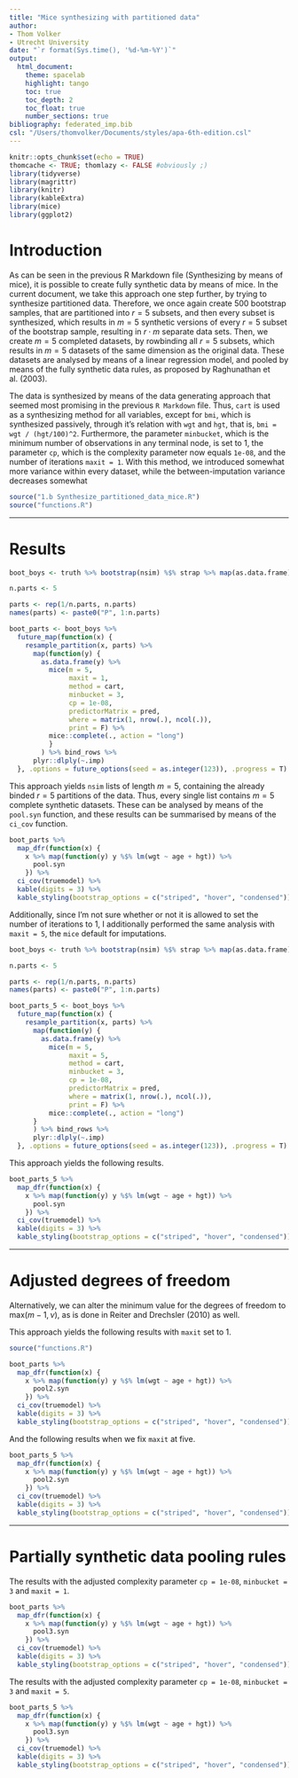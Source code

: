 ```yaml
---
title: "Mice synthesizing with partitioned data"
author:
- Thom Volker
- Utrecht University
date: "`r format(Sys.time(), '%d-%m-%Y')`"
output: 
  html_document:
    theme: spacelab
    highlight: tango
    toc: true
    toc_depth: 2
    toc_float: true
    number_sections: true
bibliography: federated_imp.bib
csl: "/Users/thomvolker/Documents/styles/apa-6th-edition.csl"
---
```



```r
knitr::opts_chunk$set(echo = TRUE)
thomcache <- TRUE; thomlazy <- FALSE #obviously ;)
library(tidyverse)
library(magrittr)
library(knitr)
library(kableExtra)
library(mice)
library(ggplot2)
```

# Introduction

As can be seen in the previous R Markdown file (Synthesizing by means of mice), it is possible to create fully synthetic data by means of mice. In the current document, we take this approach one step further, by trying to synthesize partitioned data. Therefore, we once again create 500 bootstrap samples, that are partitioned into $r = 5$ subsets, and then every subset is synthesized, which results in $m = 5$ synthetic versions of every $r = 5$ subset of the bootstrap sample, resulting in $r \cdot m$ separate data sets. Then, we create $m = 5$ completed datasets, by rowbinding all $r = 5$ subsets, which results in $m = 5$ datasets of the same dimension as the original data. These datasets are analysed by means of a linear regression model, and pooled by means of the fully synthetic data rules, as proposed by Raghunathan et al. (2003). 

The data is synthesized by means of the data generating approach that seemed most promising in the previous `R Markdown` file. Thus, `cart` is used as a synthesizing method for all variables, except for `bmi`, which is synthesized passively, through it's relation with `wgt` and `hgt`, that is, `bmi = wgt / (hgt/100)^2`. Furthermore, the parameter `minbucket`, which is the minimum number of observations in any terminal node, is set to 1, the parameter `cp`, which is the complexity parameter now equals `1e-08`, and the number of iterations `maxit = 1`. With this method, we introduced somewhat more variance within every dataset, while the between-imputation variance decreases somewhat

```r
source("1.b Synthesize_partitioned_data_mice.R")
source("functions.R")
```


---


# Results


```r
boot_boys <- truth %>% bootstrap(nsim) %$% strap %>% map(as.data.frame)

n.parts <- 5

parts <- rep(1/n.parts, n.parts)
names(parts) <- paste0("P", 1:n.parts)

boot_parts <- boot_boys %>%
  future_map(function(x) {
    resample_partition(x, parts) %>%
      map(function(y) {
        as.data.frame(y) %>%
          mice(m = 5, 
               maxit = 1,
               method = cart,
               minbucket = 3,
               cp = 1e-08,
               predictorMatrix = pred,
               where = matrix(1, nrow(.), ncol(.)),
               print = F) %>% 
          mice::complete(., action = "long")
          }
        ) %>% bind_rows %>%
      plyr::dlply(~.imp)
  }, .options = future_options(seed = as.integer(123)), .progress = T)
```


This approach yields `nsim` lists of length $m = 5$, containing the already binded $r = 5$ partitions of the data. Thus, every single list contains $m = 5$ complete synthetic datasets. These can be analysed by means of the `pool.syn` function, and these results can be summarised by means of the `ci_cov` function.

```r
boot_parts %>%
  map_dfr(function(x) {
    x %>% map(function(y) y %$% lm(wgt ~ age + hgt)) %>%
      pool.syn
    }) %>%
  ci_cov(truemodel) %>%
  kable(digits = 3) %>%
  kable_styling(bootstrap_options = c("striped", "hover", "condensed"))
```

Additionally, since I'm not sure whether or not it is allowed to set the number of iterations to 1, I additionally performed the same analysis with `maxit = 5`, the `mice` default for imputations.

```r
boot_boys <- truth %>% bootstrap(nsim) %$% strap %>% map(as.data.frame)

n.parts <- 5

parts <- rep(1/n.parts, n.parts)
names(parts) <- paste0("P", 1:n.parts)

boot_parts_5 <- boot_boys %>%
  future_map(function(x) {
    resample_partition(x, parts) %>%
      map(function(y) {
        as.data.frame(y) %>%
          mice(m = 5, 
               maxit = 5,
               method = cart,
               minbucket = 3,
               cp = 1e-08,
               predictorMatrix = pred,
               where = matrix(1, nrow(.), ncol(.)),
               print = F) %>% 
          mice::complete(., action = "long")
      }
      ) %>% bind_rows %>%
      plyr::dlply(~.imp)
  }, .options = future_options(seed = as.integer(123)), .progress = T)
```

This approach yields the following results.

```r
boot_parts_5 %>%
  map_dfr(function(x) {
    x %>% map(function(y) y %$% lm(wgt ~ age + hgt)) %>%
      pool.syn
    }) %>%
  ci_cov(truemodel) %>%
  kable(digits = 3) %>%
  kable_styling(bootstrap_options = c("striped", "hover", "condensed"))
```


---


# Adjusted degrees of freedom

Alternatively, we can alter the minimum value for the degrees of freedom to $\text{max}(m - 1, \nu)$, as is done in Reiter and Drechsler (2010) as well.

This approach yields the following results with `maxit` set to 1.

```r
source("functions.R")
```

```r
boot_parts %>%
  map_dfr(function(x) {
    x %>% map(function(y) y %$% lm(wgt ~ age + hgt)) %>%
      pool2.syn
    }) %>%
  ci_cov(truemodel) %>%
  kable(digits = 3) %>%
  kable_styling(bootstrap_options = c("striped", "hover", "condensed"))
```

And the following results when we fix `maxit` at five.

```r
boot_parts_5 %>%
  map_dfr(function(x) {
    x %>% map(function(y) y %$% lm(wgt ~ age + hgt)) %>%
      pool2.syn
    }) %>%
  ci_cov(truemodel) %>%
  kable(digits = 3) %>%
  kable_styling(bootstrap_options = c("striped", "hover", "condensed"))
```


---


# Partially synthetic data pooling rules

The results with the adjusted complexity parameter `cp = 1e-08`, `minbucket = 3` and `maxit = 1`.

```r
boot_parts %>%
  map_dfr(function(x) {
    x %>% map(function(y) y %$% lm(wgt ~ age + hgt)) %>%
      pool3.syn
    }) %>%
  ci_cov(truemodel) %>%
  kable(digits = 3) %>%
  kable_styling(bootstrap_options = c("striped", "hover", "condensed"))
```


The results with the adjusted complexity parameter `cp = 1e-08`, `minbucket = 3` and `maxit = 5`.


```r
boot_parts_5 %>%
  map_dfr(function(x) {
    x %>% map(function(y) y %$% lm(wgt ~ age + hgt)) %>%
      pool3.syn
    }) %>%
  ci_cov(truemodel) %>%
  kable(digits = 3) %>%
  kable_styling(bootstrap_options = c("striped", "hover", "condensed"))
```